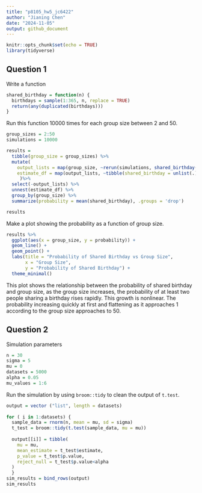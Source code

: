 ```yaml
---
title: "p8105_hw5_jc6422"
author: "Jianing Chen"
date: "2024-11-05"
output: github_document
---
```


```r
knitr::opts_chunk$set(echo = TRUE)
library(tidyverse)
```

## Question 1

Write a function

```r
shared_birthday = function(n) {
  birthdays = sample(1:365, n, replace = TRUE)
  return(any(duplicated(birthdays)))
}
```

Run this function 10000 times for each group size between 2 and 50.

```r
group_sizes = 2:50
simulations = 10000

results = 
  tibble(group_size = group_sizes) %>%
  mutate(
    output_lists = map(group_size, ~rerun(simulations, shared_birthday(.x))),
    estimate_df = map(output_lists, ~tibble(shared_birthday = unlist(.)))
     )%>%
  select(-output_lists) %>%
  unnest(estimate_df) %>%
  group_by(group_size) %>%
  summarize(probability = mean(shared_birthday), .groups = 'drop')

results
```

Make a plot showing the probability as a function of group size.

```r
results %>%
  ggplot(aes(x = group_size, y = probability)) +
  geom_line() +
  geom_point() +
  labs(title = "Probability of Shared Birthday vs Group Size",
       x = "Group Size",
       y = "Probability of Shared Birthday") +
  theme_minimal()
```

This plot shows the relationship between the probability of shared birthday and group size, as the group size increases, the probability of at least two people sharing a birthday rises rapidly. This growth is nonlinear. The probability increasing quickly at first and flattening as it approaches 1 according to the group size approaches to 50.

## Question 2

Simulation parameters

```r
n = 30         
sigma = 5  
mu = 0
datasets = 5000 
alpha = 0.05
mu_values = 1:6
```

Run the simulation by using `broom::tidy` to clean the output of `t.test`. 

```r
output = vector ("list", length = datasets)
  
for ( i in 1:datasets) {
  sample_data = rnorm(n, mean = mu, sd = sigma)
  t_test = broom::tidy(t.test(sample_data, mu = mu))
  
  output[[i]] = tibble(
    mu = mu,
    mean_estimate = t_test$estimate,
    p_value = t_test$p.value,
    reject_null = t_test$p.value<alpha
  )
  }
sim_results = bind_rows(output)
sim_results
```

